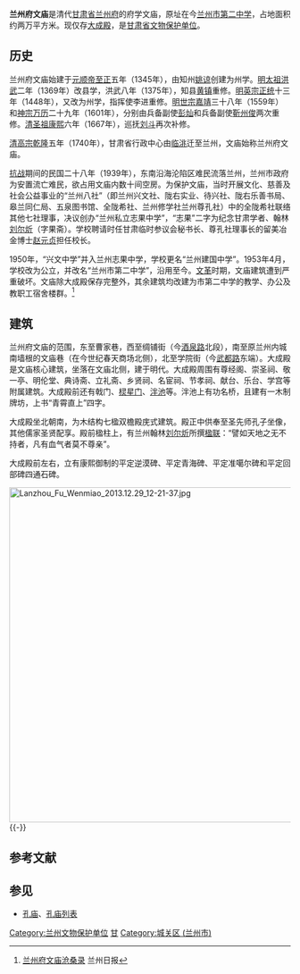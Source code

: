 {{coord|36|03|23|N|103|49|30|E|scale:10000|display=title}}
{{文物保护单位
| 级别 = 省级
| 省区市 = 甘肃省
| 名称 = 兰州府文庙大成殿
| 图片 = 
| 编号 = 
| 分类 = 古建筑
| 时代 = [[明朝|明]]、[[清朝|清]]
| 所在 = [[兰州市|兰州市]][[城关区_(兰州市)|城关区]]
| 登录 =
}}
'''兰州府文庙'''是清代[[甘肃省|甘肃省]][[兰州府|兰州府]]的府学文庙，原址在今[[兰州市第二中学|兰州市第二中学]]，占地面积约两万平方米。现仅存[[大成殿|大成殿]]，是[[甘肃省文物保护单位|甘肃省文物保护单位]]。

==历史==
兰州府文庙始建于[[元顺帝|元顺帝]][[至正|至正]]五年（1345年），由知州[[姚谅|姚谅]]创建为州学。[[明太祖|明太祖]][[洪武|洪武]]二年（1369年）改县学，洪武八年（1375年），知县[[黄镇|黄镇]]重修。[[明英宗|明英宗]][[正统_(年号)|正统]]十三年（1448年），又改为州学，指挥使李进重修。[[明世宗|明世宗]][[嘉靖|嘉靖]]三十八年（1559年）和[[明神宗|神宗]][[万历|万历]]二十九年（1601年），分别由兵备副使[[彭灿|彭灿]]和兵备副使[[靳州俊|靳州俊]]两次重修。[[清圣祖|清圣祖]][[康熙|康熙]]六年（1667年），巡抚[[刘斗|刘斗]]再次补修。

[[清高宗|清高宗]][[乾隆|乾隆]]五年（1740年），甘肃省行政中心由[[临洮|临洮]]迁至兰州，文庙始称兰州府文庙。

[[抗日战争|抗战]]期间的民国二十八年（1939年），东南沿海沦陷区难民流落兰州，兰州市政府为安置流亡难民，欲占用文庙内数十间空房。为保护文庙，当时开展文化、慈善及社会公益事业的“兰州八社”（即兰州兴文社、陇右实业、待兴社、陇右乐善书局、皋兰同仁局、五泉图书馆、全陇希社、兰州修学社兰州尊孔社）中的全陇希社联络其他七社理事，决议创办“兰州私立志果中学”，“志果”二字为纪念甘肃学者、翰林[[刘尔炘|刘尔炘]]（字果斋）。学校聘请时任甘肃临时参议会秘书长、尊孔社理事长的留美冶金博士[[赵元贞|赵元贞]]担任校长。

1950年，“兴文中学”并入兰州志果中学，学校更名“兰州建国中学”。1953年4月，学校改为公立，并改名“兰州市第二中学”，沿用至今。[[文革|文革]]时期，文庙建筑遭到严重破坏。文庙除大成殿保存完整外，其余建筑均改建为市第二中学的教学、办公及教职工宿舍楼群。<ref>[http://www.lzbs.com.cn/rb/2008-02/27/content_1391675.htm 兰州府文庙沧桑录] {{Wayback|url=http://www.lzbs.com.cn/rb/2008-02/27/content_1391675.htm |date=20120126004051 }} 兰州日报</ref>

==建筑==
兰州府文庙的范围，东至曹家巷，西至绸铺街（今[[酒泉路|酒泉路]]北段），南至原兰州内城南墙根的文庙巷（在今世纪春天商场北侧），北至学院街（今[[武都路|武都路]]东端）。大成殿是文庙核心建筑，坐落在文庙北侧，建于明代。大成殿周围有尊经阁、崇圣祠、敬一亭、明伦堂、典诗斋、立礼斋、乡贤祠、名宦祠、节孝祠、献台、乐台、学宫等附属建筑。大成殿前还有戟门、[[棂星门|棂星门]]、[[泮池|泮池]]等。泮池上有功名桥，且建有一木制牌坊，上书“青霄直上”四字。

大成殿坐北朝南，为木结构七楹双檐殿庑式建筑。殿正中供奉至圣先师孔子坐像，其他儒家圣贤配享。殿前楹柱上，有兰州翰林[[刘尔炘|刘尔炘]]所撰[[楹联|楹联]]：“譬如天地之无不持者，凡有血气者莫不尊亲”。

大成殿前左右，立有康熙御制的平定逆漠碑、平定青海碑、平定准噶尔碑和平定回部碑四通石碑。

[[File:Lanzhou_Fu_Wenmiao_2013.12.29_12-21-37.jpg|600px]]
{{-}}

==参考文献==
{{commonscat|Lanzhou Confucian Temple}}
{{reflist}}

==参见==
*[[孔庙|孔庙]]、[[孔庙列表|孔庙列表]]

{{兰州市境内的甘肃省文物保护单位}}

{{DEFAULTSORT:L}}
[[Category:兰州文物保护单位|Category:兰州文物保护单位]]
[[Category:中国孔庙|甘]]
[[Category:城关区_(兰州市)|Category:城关区 (兰州市)]]